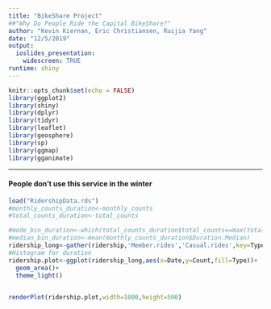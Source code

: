 ```yaml
---
title: "BikeShare Project"
##"Why Do People Ride the Capital BikeShare?"
author: "Kevin Kiernan, Eric Christiansen, Ruijia Yang"
date: "12/5/2019"
output: 
  ioslides_presentation:
    widescreen: TRUE
runtime: shiny
---
```


```r
knitr::opts_chunk$set(echo = FALSE)
library(ggplot2)
library(shiny)
library(dplyr)
library(tidyr)
library(leaflet)
library(geosphere)
library(sp)
library(ggmap)
library(gganimate)
```

---
#### People don't use this service in the winter
```r
load("RidershipData.rds")
#monthly_counts_duration<-monthly_counts
#total_counts_duration<-total_counts

#mode_bin_duration<-which(total_counts_duration$total_counts==max(total_counts_duration$total_counts))
#median_bin_duration<-mean(monthly_counts_duration$Duration.Median)
ridership_long<-gather(ridership,'Member.rides','Casual.rides',key=Type,value=Count)
#Histogram for duration
ridership.plot<-ggplot(ridership_long,aes(x=Date,y=Count,fill=Type))+
  geom_area()+
  theme_light()
  

renderPlot(ridership.plot,width=1000,height=500)
```

